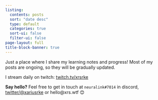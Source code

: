 ```yaml
---
listing:
  contents: posts
  sort: "date desc"
  type: default
  categories: true
  sort-ui: false
  filter-ui: false
page-layout: full
title-block-banner: true
---
```


Just a place where I share my learning notes and progress! Most of my posts are ongoing, so they will be gradually updated.

I stream daily on twitch: [twitch.tv/xrsrke](https://twitch.tv/xrsrke)

**Say hello?** Feel free to get in touch at `neuralink#7014` in discord, [twitter/@xariusrke](https://twitter.com/@xariusrke) or hello@xrs.wtf 😊
<br>
